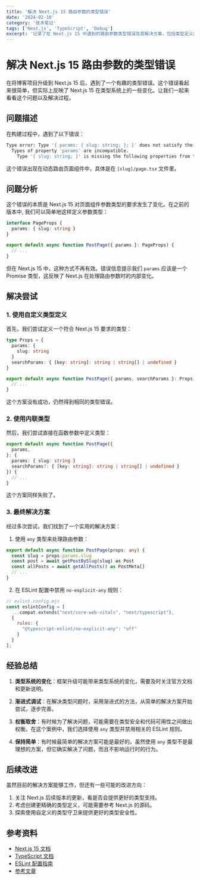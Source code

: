 ```yaml
---
title: '解决 Next.js 15 路由参数的类型错误'
date: '2024-02-10'
category: '技术笔记'
tags: ['Next.js', 'TypeScript', 'Debug']
excerpt: '记录了在 Next.js 15 中遇到的路由参数类型错误及其解决方案，包括类型定义的演变和最终的解决方案。'
---
```


# 解决 Next.js 15 路由参数的类型错误

在将博客项目升级到 Next.js 15 后，遇到了一个有趣的类型错误。这个错误看起来很简单，但实际上反映了 Next.js 15 在类型系统上的一些变化。让我们一起来看看这个问题以及解决过程。

## 问题描述

在构建过程中，遇到了以下错误：

```bash
Type error: Type '{ params: { slug: string; }; }' does not satisfy the constraint 'PageProps'.
  Types of property 'params' are incompatible.
    Type '{ slug: string; }' is missing the following properties from type 'Promise<any>': then, catch, finally, [Symbol.toStringTag]
```

这个错误出现在动态路由页面组件中，具体是在 `[slug]/page.tsx` 文件里。

## 问题分析

这个错误的本质是 Next.js 15 对页面组件参数类型的要求发生了变化。在之前的版本中, 我们可以简单地这样定义参数类型：

```typescript
interface PageProps {
  params: { slug: string }
}

export default async function PostPage({ params }: PageProps) {
  // ...
}
```

但在 Next.js 15 中，这种方式不再有效。错误信息提示我们 `params` 应该是一个 Promise 类型，这反映了 Next.js 在处理路由参数时的内部变化。

## 解决尝试

### 1. 使用自定义类型定义

首先，我们尝试定义一个符合 Next.js 15 要求的类型：

```typescript
type Props = {
  params: {
    slug: string
  }
  searchParams: { [key: string]: string | string[] | undefined }
}

export default async function PostPage({ params, searchParams }: Props) {
  // ...
}
```

这个方案没有成功，仍然得到相同的类型错误。

### 2. 使用内联类型

然后，我们尝试直接在函数参数中定义类型：

```typescript
export default async function PostPage({
  params,
}: {
  params: { slug: string }
  searchParams?: { [key: string]: string | string[] | undefined }
}) {
  // ...
}
```

这个方案同样失败了。

### 3. 最终解决方案

经过多次尝试，我们找到了一个实用的解决方案：

1. 使用 `any` 类型来处理路由参数：

```typescript
export default async function PostPage(props: any) {
  const slug = props.params.slug
  const post = await getPostBySlug(slug) as Post
  const allPosts = await getAllPosts() as PostMeta[]
  // ...
}
```

2. 在 ESLint 配置中禁用 `no-explicit-any` 规则：

```javascript
// eslint.config.mjs
const eslintConfig = [
  ...compat.extends("next/core-web-vitals", "next/typescript"),
  {
    rules: {
      "@typescript-eslint/no-explicit-any": "off"
    }
  }
];
```

## 经验总结

1. **类型系统的变化**：框架升级可能带来类型系统的变化，需要及时关注官方文档和更新说明。

2. **渐进式调试**：在解决类型问题时，采用渐进式的方法，从简单的解决方案开始尝试，逐步完善。

3. **权衡取舍**：有时候为了解决问题，可能需要在类型安全和代码可用性之间做出权衡。在这个案例中，我们选择使用 `any` 类型并禁用相关的 ESLint 规则。

4. **保持简单**：有时候最简单的解决方案可能是最好的。虽然使用 `any` 类型不是最理想的方案，但它确实解决了问题，而且不影响运行时的行为。

## 后续改进

虽然目前的解决方案能够工作，但还有一些可能的改进方向：

1. 关注 Next.js 后续版本的更新，看是否会提供更好的类型支持。
2. 考虑创建更精确的类型定义，可能需要参考 Next.js 的源码。
3. 探索使用自定义的类型守卫来提供更好的类型安全性。

## 参考资料

- [Next.js 15 文档](https://nextjs.org/docs)
- [TypeScript 文档](https://www.typescriptlang.org/docs)
- [ESLint 配置指南](https://eslint.org/docs/latest/use/configure/) 
- [参考文章](https://www.soinside.com/question/dCDEFB7NZrgRKyY2tMsmy5)